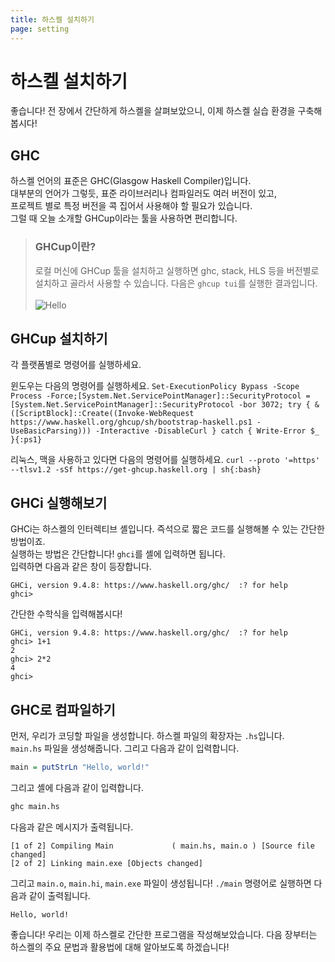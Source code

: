 ```yaml
---
title: 하스켈 설치하기
page: setting
---
```



# 하스켈 설치하기

좋습니다! 전 장에서 간단하게 하스켈을 살펴보았으니, 이제 하스켈 실습 환경을 구축해봅시다!

## GHC

하스켈 언어의 표준은 GHC(Glasgow Haskell Compiler)입니다. \
대부분의 언어가 그렇듯, 표준 라이브러리나 컴파일러도 여러 버전이 있고, \
프로젝트 별로 특정 버전을 콕 집어서 사용해야 할 필요가 있습니다. \
그럴 때 오늘 소개할 GHCup이라는 툴을 사용하면 편리합니다.

> ### GHCup이란?
>
> 로컬 머신에 GHCup 툴을 설치하고 실행하면 ghc, stack, HLS 등을 버전별로 설치하고 골라서 사용할 수 있습니다. 다음은 `ghcup tui`를 실행한 결과입니다. \
> \
> ![Hello](../public/images/ghcup-tui.png)

## GHCup 설치하기

각 플랫폼별로 명령어를 실행하세요.

윈도우는 다음의 명령어를 실행하세요.
`Set-ExecutionPolicy Bypass -Scope Process -Force;[System.Net.ServicePointManager]::SecurityProtocol = [System.Net.ServicePointManager]::SecurityProtocol -bor 3072; try { & ([ScriptBlock]::Create((Invoke-WebRequest https://www.haskell.org/ghcup/sh/bootstrap-haskell.ps1 -UseBasicParsing))) -Interactive -DisableCurl } catch { Write-Error $_ }{:ps1}`

리눅스, 맥을 사용하고 있다면 다음의 명령어를 실행하세요.
`curl --proto '=https' --tlsv1.2 -sSf https://get-ghcup.haskell.org | sh{:bash}`

## GHCi 실행해보기

GHCi는 하스켈의 인터렉티브 셸입니다. 즉석으로 짧은 코드를 실행해볼 수 있는 간단한 방법이죠. \
실행하는 방법은 간단합니다! `ghci`를 셸에 입력하면 됩니다. \
입력하면 다음과 같은 창이 등장합니다.

```
GHCi, version 9.4.8: https://www.haskell.org/ghc/  :? for help
ghci>
```

간단한 수학식을 입력해봅시다!

```
GHCi, version 9.4.8: https://www.haskell.org/ghc/  :? for help
ghci> 1+1
2
ghci> 2*2
4
ghci>
```

## GHC로 컴파일하기

먼저, 우리가 코딩할 파일을 생성합니다. 하스켈 파일의 확장자는 `.hs`입니다. \
`main.hs` 파일을 생성해줍니다. 그리고 다음과 같이 입력합니다.

```hs
main = putStrLn "Hello, world!"
```

그리고 셸에 다음과 같이 입력합니다.

```bash
ghc main.hs
```

다음과 같은 메시지가 출력됩니다.

```
[1 of 2] Compiling Main             ( main.hs, main.o ) [Source file changed]
[2 of 2] Linking main.exe [Objects changed]
```

그리고 `main.o`, `main.hi`, `main.exe` 파일이 생성됩니다!
`./main` 명령어로 실행하면 다음과 같이 출력됩니다.

```
Hello, world!
```

좋습니다! 우리는 이제 하스켈로 간단한 프로그램을 작성해보았습니다.
다음 장부터는 하스켈의 주요 문법과 활용법에 대해 알아보도록 하겠습니다!
